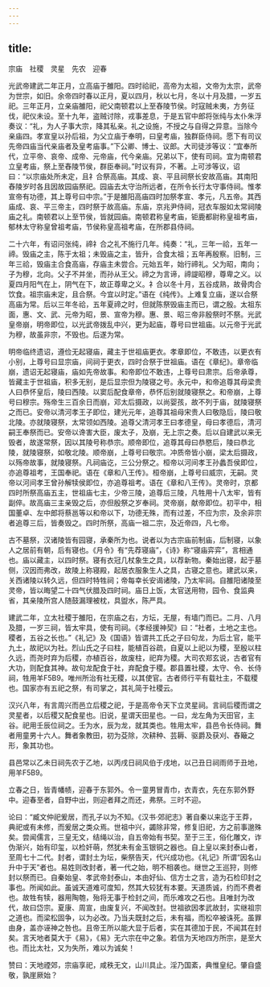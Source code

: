 ```yaml
---
---
---
```

title: 
---

宗庙　社稷　灵星　先农　迎春

光武帝建武二年正月，立高庙于雒阳。四时祫祀，高帝为太祖，文帝为太宗，武帝为世宗，如旧。余帝四时春以正月，夏以四月，秋以七月，冬以十月及腊，一岁五祀。三年正月，立亲庙雒阳，祀父南顿君以上至舂陵节侯。时寇贼未夷，方务征伐，祀仪未设。至十九年，盗贼讨除，戎事差息，于是五官中郎将张纯与太仆朱浮奏议：“礼，为人子事大宗，降其私亲。礼之设施，不授之与自得之异意。当除今亲庙四。孝宣皇以孙后祖，为父立庙于奉明，曰皇考庙，独群臣侍祠。愿下有司议先帝四庙当代亲庙者及皇考庙事。”下公卿、博士、议郎。大司徒涉等议：“宜奉所代，立平帝、哀帝、成帝、元帝庙，代今亲庙。兄弟以下，使有司祠。宜为南顿君立皇考庙，祭上至舂陵节侯，群臣奉祠。”时议有异，不著。上可涉等议，诏曰：“以宗庙处所未定，且礻合祭高庙。其成、哀、平且祠祭长安故高庙。其南阳舂陵岁时各且因故园庙祭祀。园庙去太守治所远者，在所令长行太守事侍祠。惟孝宣帝有功德，其上尊号曰中宗。”于是雒阳高庙四时加祭孝宣、孝元，凡五帝。其西庙成、哀、平三帝主，四时祭于故高庙。东庙，京兆尹侍祠，冠衣车服如太常祠陵庙之礼。南顿君以上至节侯，皆就园庙。南顿君称皇考庙，钜鹿都尉称皇祖考庙，郁林太守称皇曾祖考庙，节侯称皇高祖考庙，在所郡县侍祠。

二十六年，有诏问张纯，禘礻合之礼不施行几年。纯奏：“礼，三年一祫，五年一禘。毁庙之主，陈于太祖；未毁庙之主，皆升，合食太祖；五年再殷察。旧制，三年三祫，毁庙主合食高庙，存庙主未尝合。元始五年，始行禘礼。父为昭，南向；子为穆，北向。父子不并坐，而孙从王父。禘之为言谛，禘諟昭穆，尊卑之义。以夏四月阳气在上，阴气在下，故正尊卑之义。礻合以冬十月，五谷成熟，故骨肉合饮食。祖宗庙未定，且合祭。今宜以时定。”语在《纯传》。上难复立庙，遂以合祭高庙为常。后以三年冬祫，五年夏禘之时，但就陈祭毁庙主而已，谓之殷。太祖东面，惠、文、武、元帝为昭，景、宣帝为穆。惠、景、昭三帝非殷祭时不祭。光武皇帝崩，明帝即位，以光武帝拨乱中兴，更为起庙，尊号曰世祖庙。以元帝于光武为穆，故虽非宗，不毁也。后遂为常。

明帝临终遗诏，遵俭无起寝庙，藏主于世祖庙更衣。孝章即位，不敢违，以更衣有小别，上尊号曰显宗庙，间祠于更衣，四时合祭于世祖庙。语在《章纪》。章帝临崩，遗诏无起寝庙，庙如先帝故事。和帝即位不敢违，上尊号曰肃宗。后帝承尊，皆藏主于世祖庙，积多无别，是后显宗但为陵寝之号。永元中，和帝追尊其母梁贵人曰恭怀皇后，陵曰西陵。以窦后配食章帝，恭怀后别就陵寝祭之。和帝崩，上尊号曰穆宗。殇帝生三百余日而崩，邓太后摄政，以尚婴孩，故不列于庙，就陵寝祭之而已。安帝以清河孝王子即位，建光元年，追尊其祖母宋贵人曰敬隐后，陵曰敬北陵。亦就陵寝祭，太常领如西陵。追尊父清河孝王曰孝德皇，母曰孝德后，清河嗣王奉祭而已。安帝以谗害大臣，废太子，及崩，无上宗之奏。后以自建武以来无毁者，故遂常祭，因以其陵号称恭宗。顺帝即位，追尊其母曰恭愍后，陵曰恭北陵，就陵寝祭，如敬北陵。顺帝崩，上尊号曰敬宗。冲质帝皆小崩，梁太后摄政，以殇帝故事，就陵寝祭。凡祠庙讫，三公分祭之。桓帝以河间孝王孙蠡吾侯即位，亦追尊祖考，王国奉祀。语在《章和八王传》。桓帝崩，上尊号曰威宗，无嗣。灵帝以河间孝王曾孙解犊侯即位，亦追尊祖考。语在《章和八王传》。灵帝时，京都四时所祭高庙五主，世祖庙七主，少帝三陵，追尊后三陵，凡牲用十八太牢，皆有副倅。故高庙三主亲毁之后，亦但殷祭之岁奉祠。灵帝崩，献帝即位。初平中，相国董卓、左中郎将蔡邕等以和帝以下，功德无殊，而有过差，不应为宗，及余非宗者追尊三后，皆奏毁之。四时所祭，高庙一祖二宗，及近帝四，凡七帝。

古不墓祭，汉诸陵皆有园寝，承秦所为也。说者以为古宗庙前制庙，后制寝，以象人之居前有朝，后有寝也。《月令》有“先荐寝庙”，《诗》称“寝庙弈弈”，言相通也。庙以藏主，以四时祭。寝有衣冠几杖象生之具，以荐新物。秦始出寝，起于墓侧，汉因而弗改，故陵上称寝殿，起居衣服象生人之具，古寝之意也。建武以来，关西诸陵以转久远，但四时特牲祠；帝每幸长安谒诸陵，乃太牢祠。自雒阳诸陵至灵帝，皆以晦望二十四气伏腊及四时祠。庙日上饭，太官送用物，园令、食监典省，其亲陵所宫人随鼓漏理被枕，具盥水，陈严具。

建武二年，立太社稷于雒阳，在宗庙之右，方坛，无屋，有墙门而已。二月、八月及腊，一岁三祠，皆太牢具，使有司祠。《孝经援神契》曰：“社者，土地之主也。稷者，五谷之长也。”《礼记》及《国语》皆谓共工氏之子曰句龙，为后土官，能平九土，故祀以为社。烈山氏之子曰柱，能植百谷疏，自夏以上祀以为稷，至殷以柱久远，而尧时弃为后稷，亦植百谷，故废柱，祀弃为稷。大司农郑玄说，古者官有大功，则配食其神。故句龙配食于社，弃配食于稷。郡县置社稷，太守、令、长侍祠，牲用羊F5B9。唯州所治有社无稷，以其使官。古者师行平有载社主，不载稷也。国家亦有五祀之祭，有司掌之，其礼简于社稷云。

汉兴八年，有言周兴而邑立后稷之祀，于是高帝令天下立灵星祠。言祠后稷而谓之灵星者，以后稷又配食星也。旧说，星谓天田星也。一曰，龙左角为天田官，主谷。祀用壬辰位祠之。壬为水，辰为龙，就其类也。牲用太牢，县邑令长侍祠。舞者用童男十六人。舞者象教田，初为芟除，次耕种、芸耨、驱爵及获刈、舂簸之形，象其功也。

县邑常以乙未日祠先农于乙地，以丙戌日祠风伯于戌地，以己丑日祠雨师于丑地，用羊F5B9。

立春之日，皆青幡帻，迎春于东郭外。令一童男冒青巾，衣青衣，先在东郭外野中。迎春至者，自野中出，则迎者拜之而还，弗祭。三时不迎。

论曰：“臧文仲祀爰居，而孔子以为不知。《汉书·郊祀志》著自秦以来迄于王莽，典祀或有未修，而爰居之类众焉。世祖中兴，蠲除非常，修复旧祀，方之前事邈殊矣。尝闻儒言，三皇无文，结绳以治，自五帝始有书契。至于三王，俗化雕文，诈伪渐兴，始有印玺，以检奸萌，然犹未有金玉银铜之器也。自上皇以来封泰山者，至周七十二代。封者，谓封土为坛，柴祭告天，代兴成功也。《礼记》所谓“因名山升中于天”者也。易姓则改封者，著一代之始，明不相袭也。继世之王巡狩，则修封以祭而已。自秦始皇、孝武帝封泰山，本由好仙、信方士之言，造为石检印封之事也。所闻如此。虽诚天道难可度知，然其大较犹有本要。天道质诚，约而不费者也。故牲有犊，器用陶匏，殆将无事于检封之间，而乐难攻之石也。且唯封为改代，故曰岱宗。夏康、周宣，由废复兴，不闻改封。世祖欲因孝武故封，实继祖宗之道也。而梁松固争，以为必改。乃当夫既封之后，未有福，而松卒被诛死。虽罪由身，盖亦诬神之咎也。且帝王所以能大显于后者，实在其德加于民，不闻其在封矣。言天地者莫大于《易》，《易》无六宗在中之象。若信为天地四方所宗，是至大也。而比太社，又为失所，难以为诚矣！

赞曰：天地禋郊，宗庙享祀，咸秩无文，山川具止。淫乃国紊，典惟皇纪。肇自盛敬，孰崖厥始？

